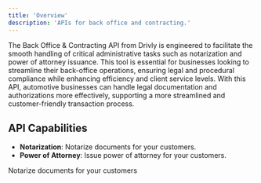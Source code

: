 ```yaml
---
title: 'Overview'
description: 'APIs for back office and contracting.'
---
```


<p class='font-medium'>
  The Back Office & Contracting API from Drivly is engineered to facilitate the smooth handling of
  critical administrative tasks such as notarization and power of attorney issuance. This tool is
  essential for businesses looking to streamline their back-office operations, ensuring legal and
  procedural compliance while enhancing efficiency and client service levels. With this API,
  automotive businesses can handle legal documentation and authorizations more effectively,
  supporting a more streamlined and customer-friendly transaction process.
</p>

## API Capabilities

- **Notarization**: Notarize documents for your customers.
- **Power of Attorney**: Issue power of attorney for your customers.

<CardGroup cols={2}>
  <Card
    title='Notarize Power of Attorney'
    icon='user-pen'
    href='/services/back-office-and-contracting/reference/notarize-power-of-attorney'>
    Notarize documents for your customers
  </Card>
</CardGroup>
